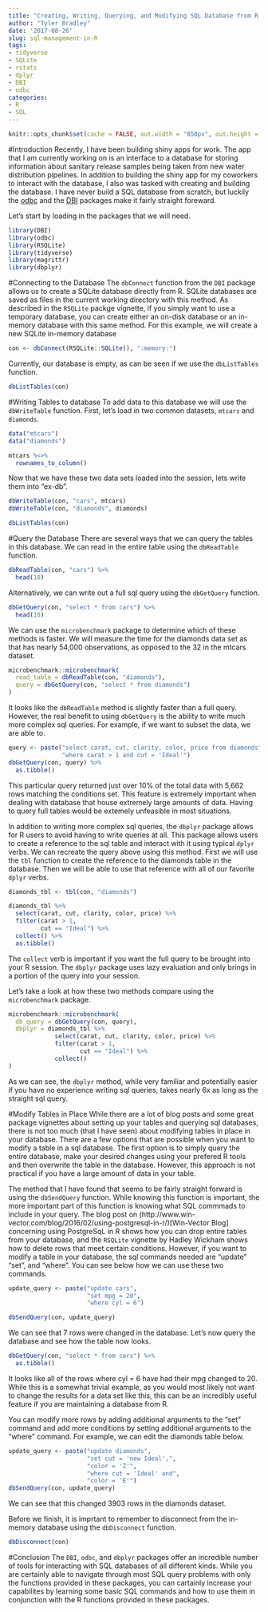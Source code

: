 ```yaml
---
title: "Creating, Writing, Querying, and Modifying SQL Database from R using odbc, dbplyr, and DBI"
author: "Tyler Bradley"
date: '2017-08-26'
slug: sql-management-in-R
tags:
- tidyverse
- SQLite
- rstats
- dplyr
- DBI
- odbc
categories:
- R
- SQL
---
```


```r
knitr::opts_chunk$set(cache = FALSE, out.width = "850px", out.height = "700px")
```

#Introduction
Recently, I have been building shiny apps for work. The app that I am currently working on is an interface to a database for storing information about sanitary release samples being taken from new water distribution pipelines. In addition to building the shiny app for my coworkers to interact with the database, I also was tasked with creating and building the database. I have never build a SQL database from scratch, but luckily the [odbc](https://github.com/rstats-db/odbc) and the [DBI](https://github.com/rstats-db/DBI) packages make it fairly straight foreward. 


Let's start by loading in the packages that we will need.

```r
library(DBI)
library(odbc)
library(RSQLite)
library(tidyverse)
library(magrittr)
library(dbplyr)
```

#Connecting to the Database
The `dbConnect` function from the `DBI` package allows us to create a SQLite database directly from R. SQLite databases are saved as files in the current working directory with this method. As described in the `RSQLite` packge vignette, if you simply want to use a temporary database, you can create either an on-disk database or an in-memory database with this same method. For this example, we will create a new SQLite in-memory database

```r
con <- dbConnect(RSQLite::SQLite(), ":memory:")
```

Currently, our database is empty, as can be seen if we use the `dbListTables` function.

```r
dbListTables(con)
```

#Writing Tables to database
To add data to this database we will use the `dbWriteTable` function. First, let's load in two common datasets, `mtcars` and `diamonds`.

```r
data("mtcars")
data("diamonds")

mtcars %<>% 
  rownames_to_column()
```

Now that we have these two data sets loaded into the session, lets write them into "ex-db".

```r
dbWriteTable(con, "cars", mtcars)
dbWriteTable(con, "diamonds", diamonds)

dbListTables(con)
```

#Query the Database
There are several ways that we can query the tables in this database. We can read in the entire table using the `dbReadTable` function.

```r
dbReadTable(con, "cars") %>%
  head(10)
```

Alternatively, we can write out a full sql query using the `dbGetQuery` function.

```r
dbGetQuery(con, "select * from cars") %>%
  head(10) 
```

We can use the `microbenchmark` package to determine which of these methods is faster. We will measure the time for the diamonds data set as that has nearly 54,000 observations, as opposed to the 32 in the mtcars dataset.

```r
microbenchmark::microbenchmark(
  read_table = dbReadTable(con, "diamonds"),
  query = dbGetQuery(con, "select * from diamonds")
)

```


It looks like the `dbReadTable` method is slightly faster than a full query. However, the real benefit to using `dbGetQuery` is the ability to write much more complex sql queries. For example, if we want to subset the data, we are able to.

```r
query <- paste("select carat, cut, clarity, color, price from diamonds",
               "where carat > 1 and cut = 'Ideal'")
dbGetQuery(con, query) %>%
  as.tibble()
```


This particular query returned just over 10% of the total data with 5,662 rows matching the conditions set. This feature is extremely important when dealing with database that house extremely large amounts of data. Having to query full tables would be extemely unfeasible in most situations. 

In addition to writing more complex sql queries, the `dbplyr` package allows for R users to avoid having to write queries at all. This package allows users to create a reference to the sql table and interact with it using typical `dplyr` verbs. We can recreate the query above using this method. First we will use the `tbl` function to create the reference to the diamonds table in the database. Then we will be able to use that reference with all of our favorite `dplyr` verbs. 

```r
diamonds_tbl <- tbl(con, "diamonds")

diamonds_tbl %>%
  select(carat, cut, clarity, color, price) %>%
  filter(carat > 1, 
         cut == "Ideal") %>% 
  collect() %>%
  as.tibble()
```


The `collect` verb is important if you want the full query to be brought into your R session. The `dbplyr` package uses lazy evaluation and only brings in a portion of the query into your session. 


Let's take a look at how these two methods compare using the `microbenchmark` package.

```r
microbenchmark::microbenchmark(
  db_query = dbGetQuery(con, query),
  dbplyr = diamonds_tbl %>%
             select(carat, cut, clarity, color, price) %>%
             filter(carat > 1, 
                    cut == "Ideal") %>% 
             collect()
)

```

As we can see, the `dbplyr` method, while very familiar and potentially easier if you have no experience writing sql queries, takes nearly 6x as long as the straight sql query. 


#Modify Tables in Place
While there are a lot of blog posts and some great package vignettes about setting up your tables and querying sql databases, there is not too much (that I have seen) about modifying tables in place in your database. There are a few options that are possible when you want to modify a table in a sql database. The first option is to simply query the entire database, make your desired changes using your prefered R tools and then overwrite the table in the database. However, this approach is not practical if you have a large amount of data in your table. 

The method that I have found that seems to be fairly straight forward is using the `dbSendQuery` function. While knowing this function is important, the more important part of this function is knowing what SQL commmads to include in your query. The blog post on (http://www.win-vector.com/blog/2016/02/using-postgresql-in-r/)[Win-Vector Blog] concerning using PostgreSqL in R shows how you can drop entire tables from your database, and the `RSQLite` vignette by Hadley Wickham shows how to delete rows that meet certain conditions. However, if you want to modify a table in your database, the sql commands needed are "update" "set", and "where". You can see below how we can use these two commands.

```r
update_query <- paste("update cars",
                      "set mpg = 20",
                      "where cyl = 6")

dbSendQuery(con, update_query)
```


We can see that 7 rows were changed in the database. Let's now query the database and see how the table now looks.

```r
dbGetQuery(con, "select * from cars") %>%
  as.tibble()
```

It looks like all of the rows where cyl = 6 have had their mpg changed to 20. While this is a somewhat trivial example, as you would most likely not want to change the results for a data set like this, this can be an incredibly useful feature if you are maintaining a database from R. 

You can modify more rows by adding additional arguments to the "set" command and add more conditions by setting additional arguments to the "where" command. For example, we can edit the diamonds table below.

```r
update_query <- paste("update diamonds",
                      "set cut = 'new Ideal',",
                      "color = 'Z'",
                      "where cut = 'Ideal' and",
                      "color = 'E'")
dbSendQuery(con, update_query)
```

We can see that this changed 3903 rows in the diamonds dataset.

Before we finish, it is imprtant to remember to disconnect from the in-memory database using the `dbDisconnect` function.

```r
dbDisconnect(con)
```

#Conclusion
The `DBI`, `odbc`, and `dbplyr` packages offer an incredible number of tools for interacting with SQL databases of all different kinds. While you are certainly able to navigate through most SQL query problems with only the functions provided in these packages, you can cartainly increase your capabilites by learning some basic SQL commands and how to use them in conjunction with the R functions provided in these packages. 

